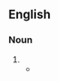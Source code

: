 {{also|Applauses}}
==English==

===Noun===
{{head|en|noun form}}

# {{plural of|en|applause}}
#* {{RQ:Twain Tramp Abroad|chapter=XLVI|page=535|passage=A few days before, the adulations and '''applauses''' of a nation were sounding in her &#91;{{w|Marie Louise, Duchess of Parma}}'s&#93; ears, and now she was come to this!}}
